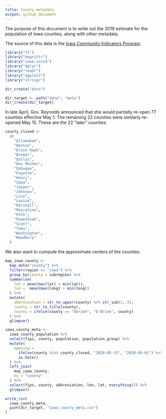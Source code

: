 ```yaml
---
title: County metadata
output: github_document
---
```


The purpose of this document is to write out the 2019 estimate for the population of Iowa counties, along with other metadata. 

The source of this data is the [Iowa Community Indicators Program](https://www.icip.iastate.edu/tables/population/counties-estimates).

```r
library("fs")
library("magrittr")
library("iowa.covid")
library("dplyr")
library("readr")
library("ggplot2")
library("stringr")
```

```r
dir_create("data")

dir_target <- path("data", "meta")
dir_create(dir_target)
```

In late April, Gov. Reynolds announced that she would partially re-open 77 counties effective May 1. The remaining 22 counties were similarly re-opened May 15. These are the 22 "later" counties:

```r
county_closed <- 
  c(
    "Allamakee", 
    "Benton", 
    "Black Hawk", 
    "Bremer", 
    "Dallas", 
    "Des Moines", 
    "Dubuque", 
    "Fayette", 
    "Henry", 
    "Iowa", 
    "Jasper", 
    "Johnson", 
    "Linn", 
    "Louisa", 
    "Marshall", 
    "Muscatine", 
    "Polk", 
    "Poweshiek", 
    "Scott", 
    "Tama", 
    "Washington", 
    "Woodbury"
  )
```

We also want to compute the approximate centers of the counties.

```r
map_iowa_county <-
  map_data("county") %>%
  filter(region == "iowa") %>%
  group_by(county = subregion) %>%
  summarise(
    lat = mean(max(lat) + min(lat)),
    lon =  mean(max(long) + min(long))
  ) %>%
  mutate(
    abbreviation = str_to_upper(county) %>% str_sub(1, 3),
    county = str_to_title(county),
    county = ifelse(county == "Obrien", "O'Brien", county)
  ) %>%
  glimpse()
```

```r
iowa_county_meta <-
  iowa_county_population %>%
  select(fips, county, population, population_group) %>%
  mutate(
    opening = 
      ifelse(county %in% county_closed, "2020-05-15", "2020-05-01") %>%
      as.Date()
  ) %>%
  left_join(
    map_iowa_county, 
    by = "county"
  ) %>%
  select(fips, county, abbreviation, lon, lat, everything()) %>%
  glimpse()
```


```r
write_csv(
  iowa_county_meta, 
  path(dir_target, "iowa_county_meta.csv")
)
```
